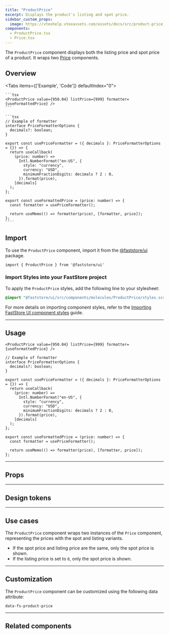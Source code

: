 ```yaml
---
title: "ProductPrice"
excerpt: Displays the product's listing and spot price.
sidebar_custom_props:
  image: https://vtexhelp.vtexassets.com/assets/docs/src/product-price___90342b9516448a71008988620e629225.png
components:
  - ProductPrice.tsx
  - Price.tsx
---
```


The `ProductPrice` component displays both the listing price and spot price of a product.
It wraps two [Price](https://developers.vtex.com/docs/guides/faststore/atoms-price) components.

## Overview

<Tabs items={['Example', 'Code']} defaultIndex="0">
  <Tab>
    <OverviewSection>
      <ProductPrice
              value={950.04} listPrice={999} formatter={useFormattedPrice}
      />
    </OverviewSection>
  </Tab>
  <Tab>

    ```tsx
    <ProductPrice value={950.04} listPrice={999} formatter={useFormattedPrice} />
    ```

    ```tsx
    // Example of formatter
    interface PriceFormatterOptions {
      decimals?: boolean;
    }

    export const usePriceFormatter = ({ decimals }: PriceFormatterOptions = {}) => {
      return useCallback(
        (price: number) =>
          Intl.NumberFormat("en-US", {
            style: "currency",
            currency: "USD",
            minimumFractionDigits: decimals ? 2 : 0,
          }).format(price),
        [decimals]
      );
    };

    export const useFormattedPrice = (price: number) => {
      const formatter = usePriceFormatter();

      return useMemo(() => formatter(price), [formatter, price]);
    };
    ````

  </Tab>
</Tabs>

## Import

To use the `ProductPrice` component, import it from the [@faststore/ui](https://developers.vtex.com/docs/guides/faststore/components-index) package.

```tsx
import { ProductPrice } from '@faststore/ui'
````

### Import Styles into your FastStore project

To apply the `ProductPrice` styles, add the following line to your stylesheet:

```scss
@import "@faststore/ui/src/components/molecules/ProductPrice/styles.scss";
```

For more details on importing component styles, refer to the [Importing FastStore UI component styles](https://developers.vtex.com/docs/guides/faststore/using-themes-importing-ui-components-styles) guide.

---

## Usage

<OverviewSection>
  <ProductPrice value={950.04} listPrice={999} formatter={useFormattedPrice} />
</OverviewSection>

```tsx
<ProductPrice value={950.04} listPrice={999} formatter={useFormattedPrice} />
```

```tsx
// Example of formatter
interface PriceFormatterOptions {
  decimals?: boolean;
}

export const usePriceFormatter = ({ decimals }: PriceFormatterOptions = {}) => {
  return useCallback(
    (price: number) =>
      Intl.NumberFormat("en-US", {
        style: "currency",
        currency: "USD",
        minimumFractionDigits: decimals ? 2 : 0,
      }).format(price),
    [decimals]
  );
};

export const useFormattedPrice = (price: number) => {
  const formatter = usePriceFormatter();

  return useMemo(() => formatter(price), [formatter, price]);
};
```

---

## Props

<ComponentPropsSection component="ProductPrice" />

---

## Design tokens

<TokenTable>
  <TokenRow token="--fs-product-price-gap" value="var(--fs-spacing-1)" />
</TokenTable>

---

## Use cases

The `ProductPrice` component wraps two instances of the `Price` component, representing the prices with the spot and listing variants.

- If the spot price and listing price are the same, only the spot price is shown.
- If the listing price is set to `0`, only the spot price is shown.

---

## Customization

The `ProductPrice` component can be customized using the following data attribute:

`data-fs-product-price`

---

## Related components

<SectionList>
  <SectionItem
    title="Price"
    description="
 Prices are used to display the price of a given product, discount and total values."
    actionPath="https://developers.vtex.com/docs/guides/faststore/atoms-price"
  >
    <Price value={62.5} variant="selling" />
  </SectionItem>
</SectionList>
